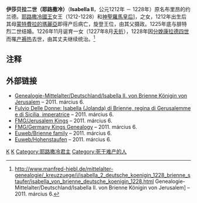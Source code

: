 {{Infobox royalty
| name   = 伊莎贝拉二世
| image  = Matrimonio isabella.jpg
| caption  = 伊莎贝拉二世（耶路撒冷）像
| birth_date  = 1212年
| birth_place = [[耶路撒冷|耶路撒冷]]
| death_date  = {{death year and age|1228|1212}}
| death_place = [[巴勒莫|巴勒莫]]
| spouse         = [[腓特烈二世_(神聖羅馬帝國)|神聖羅馬皇帝腓特烈二世]]
| issue = [[康拉德四世_(德意志國王)|康拉德四世]]
| succession = [[耶路撒冷國王|耶路撒冷國王]]、[[神聖羅馬皇后|神聖羅馬皇后]]]
| reign = 1212年-1228年
| predecessor = [[蒙特費拉的瑪麗亞|蒙特費拉的瑪麗亞]]和[[布里昂的約翰|布里昂的約翰]]
| successor = [[康拉德四世_(德意志國王)|康拉德四世]]
| regent = 布里昂的約翰 (1212年–1225年)
| reg-type = 攝政
| regent1 = 腓特烈二世 (1225年–1228年)
| reg-type1 = 共治
}}

'''伊莎贝拉二世（耶路撒冷）'''（'''Isabella II'''，公元1212年 － 1228年）原名布里昂的约兰德。[[耶路撒冷國王|耶路撒冷國王]]女王（1212-1228）和[[神聖羅馬皇后|神聖羅馬皇后]]]，{{link-en|布里昂的約翰|John of Brienne}}之女，1212年出生后其母[[蒙特費拉的瑪麗亞|蒙特費拉的瑪麗亞]]即得产后病亡，旋登王位，由其父摄政。1225年底与腓特烈二世结婚。1226年11月诞育一女（1227年8月[[夭折|夭折]]），1228年因[[分娩|分娩]][[康拉德四世_(德意志國王)|康拉德四世]]而罹[[产褥热|产褥热]]去世，由其丈夫继续统治。<ref>http://www.manfred-hiebl.de/mittelalter-genealogie/_kreuzzuege/i/isabella_2_deutsche_koenigin_1228_brienne_staufer/isabella_von_brienne_deutsche_koenigin_1228.html {{Wayback|url=http://www.manfred-hiebl.de/mittelalter-genealogie/_kreuzzuege/i/isabella_2_deutsche_koenigin_1228_brienne_staufer/isabella_von_brienne_deutsche_koenigin_1228.html |date=20140505194003 }} Genealogie-Mittelalter/Deutschland/Isabella II. von Brienne Königin von Jerusalem] – 2011. március 6.</ref>

==注释==
<references/>

== 外部链接 ==
* [http://www.manfred-hiebl.de/mittelalter-genealogie/_kreuzzuege/i/isabella_2_deutsche_koenigin_1228_brienne_staufer/isabella_von_brienne_deutsche_koenigin_1228.html Genealogie-Mittelalter/Deutschland/Isabella II. von Brienne Königin von Jerusalem] {{Wayback|url=http://www.manfred-hiebl.de/mittelalter-genealogie/_kreuzzuege/i/isabella_2_deutsche_koenigin_1228_brienne_staufer/isabella_von_brienne_deutsche_koenigin_1228.html |date=20140505194003 }} – 2011. március 6.
*[http://www.treccani.it/enciclopedia/isabella-di-brienne-regina-di-gerusalemme-e-di-sicilia-imperatrice_%28Dizionario-Biografico%29/ Fulvio Delle Donne: Isabella (Jolanda) di Brienne, regina di Gerusalemme e di Sicilia, imperatrice] {{Wayback|url=http://www.treccani.it/enciclopedia/isabella-di-brienne-regina-di-gerusalemme-e-di-sicilia-imperatrice_%28Dizionario-Biografico%29/ |date=20200720231437 }} – 2011. március 6.
* [http://fmg.ac/Projects/MedLands/JERUSALEM.htm#YolandeQueen FMG/Jerusalem Kings] {{WebCite|url=https://www.webcitation.org/6AjV8W4EI?url=http://fmg.ac/Projects/MedLands/JERUSALEM.htm#YolandeQueen |date=20120917002156 |dateformat=iso }} – 2011. március 6.
*[http://fmg.ac/Projects/MedLands/GERMANY,%20Kings.htm#FriedrichIIGermanydied1250B FMG/Germany Kings Genealogy] {{WebCite|url=https://www.webcitation.org/66PplVSGm?url=http://fmg.ac/Projects/MedLands/GERMANY%2C%20Kings.htm#FriedrichIIGermanydied1250B |date=20120325010911 |dateformat=iso }} – 2011. március 6.
*[http://genealogy.euweb.cz/brienne/brienne1.html#QY Euweb/Brienne family] {{Wayback|url=http://genealogy.euweb.cz/brienne/brienne1.html#QY |date=20210211234452 }} – 2011. március 6.
*[http://genealogy.euweb.cz/hohst/hohenstauf.html#F2R Euweb/Hohenstaufen] {{Wayback|url=http://genealogy.euweb.cz/hohst/hohenstauf.html#F2R |date=20210214000540 }} – 2011. március 6.


{{start box}}
{{s-before|[[蒙特費拉的瑪麗亞|蒙特費拉的瑪麗亞]]和[[布里昂的約翰|布里昂的約翰]]}}
{{s-title|[[耶路撒冷國王|耶路撒冷國王]]|1212年-1228年<br />（1225年-1228年與其夫[[腓特烈二世_(神聖羅馬帝國)|腓特烈]]共治）}}
{{s-after|[[康拉德四世_(德意志國王)|康拉德四世]]}}
{{end box}}

{{Commonscat|Isabella II}}
{{耶路撒冷王國君主}}
{{Authority control}}
[[Category:1212年出生|K]]
[[Category:1228年逝世|K]]
[[Category:耶路撒冷君主|Category:耶路撒冷君主]]
[[Category:死于难产的人|Category:死于难产的人]]
